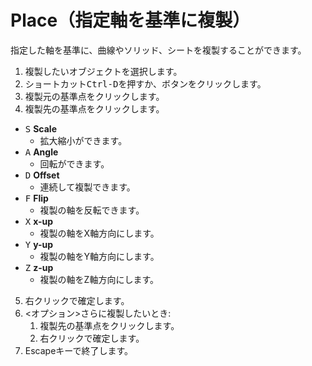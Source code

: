 

# Place（指定軸を基準に複製）

<Reference shortcut="Ctrl-D" command="Place" button="コマンドバー左" />

指定した軸を基準に、曲線やソリッド、シートを複製することができます。

1. 複製したいオブジェクトを選択します。
2. ショートカット<kbd>Ctrl-D</kbd>を押すか、ボタンをクリックします。
3. 複製元の基準点をクリックします。
4. 複製先の基準点をクリックします。
- <kbd>S</kbd> **Scale**
   - 拡大縮小ができます。
- <kbd>A</kbd> **Angle**
   - 回転ができます。
- <kbd>D</kbd> **Offset**
   - 連続して複製できます。
- <kbd>F</kbd> **Flip**
   - 複製の軸を反転できます。
- <kbd>X</kbd> **x-up**
   - 複製の軸をX軸方向にします。
- <kbd>Y</kbd> **y-up**
  - 複製の軸をY軸方向にします。
- <kbd>Z</kbd> **z-up**
   - 複製の軸をZ軸方向にします。
5. 右クリックで確定します。
6. \<オプション\>さらに複製したいとき:
   1. 複製先の基準点をクリックします。
   2. 右クリックで確定します。
7. Escapeキーで終了します。
